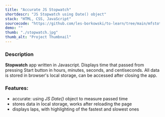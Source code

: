 ---
title: "Accurate JS Stopwatch"
shortdescr: "JS Stopwatch using Date() object"
stack: "HTML, CSS, JavaScript"
sourcecode: "https://github.com/les-borkowski/to-learn/tree/main/mfstotest/stopwatch"
demo: ""
thumb: "./stopwatch.jpg"
thumb_alt: "Project Thumbnail"
---

### Description
**Stopwatch** app written in Javascript. Displays time that passed from pressing Start button in hours, minutes, seconds, and centiseconds. All data is stored in browser's local storage, can be accessed after closing the app.

### Features:
- accurate: using *JS Date()* object to measure passed time
- stores data in local storage, works after reloading the page
- displays laps, with highlighting of the fastest and slowest ones